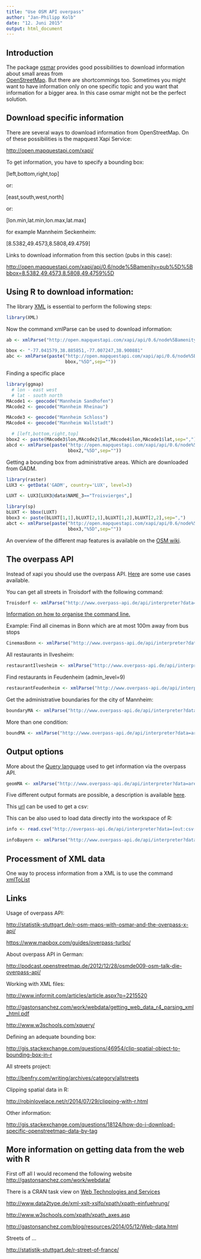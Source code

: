 ```yaml
---
title: "Use OSM API overpass"
author: "Jan-Philipp Kolb"
date: "12. Juni 2015"
output: html_document
---
```


## Introduction

The package [osmar](http://cran.r-project.org/web/packages/osmar/index.html) provides good possibilities to download information about small areas from  
[OpenStreetMap](http://www.openstreetmap.org/). But there are shortcommings too. Sometimes you might want to have information only on one specific topic and you want that information for a bigger area. In this case osmar might not be the perfect solution.  

## Download specific information

There are several ways to download information from OpenStreetMap. On of these possibilities is the mapquest Xapi Service:

<http://open.mapquestapi.com/xapi/>

To get information, you have to specify a bounding box:

[left,bottom,right,top]

or:

[east,south,west,north]

or:

[lon.min,lat.min,lon.max,lat.max]


for example Mannheim Seckenheim:

[8.5382,49.4573,8.5808,49.4759]

Links to download information from this section (pubs in this case):

<http://open.mapquestapi.com/xapi/api/0.6/node%5Bamenity=pub%5D%5Bbbox=8.5382,49.4573,8.5808,49.4759%5D>

## Using R to download information:

The library [XML](http://cran.r-project.org/web/packages/XML/index.html) is essential to perform the following steps:

```r
library(XML)
```


Now the command xmlParse can be used to download information:

```r
ab <- xmlParse("http://open.mapquestapi.com/xapi/api/0.6/node%5Bamenity=pub%5D%5Bbbox=-77.041579,38.885851,-77.007247,38.900881%5D")

bbox <- "-77.041579,38.885851,-77.007247,38.900881"
abc <- xmlParse(paste("http://open.mapquestapi.com/xapi/api/0.6/node%5Bamenity=pub%5D%5Bbbox=",
                      bbox,"%5D",sep=""))
```

Finding a specific place

```r
library(ggmap)
  # lon - east west
  # lat - south north
MAcode1 <- geocode("Mannheim Sandhofen")
MAcode2 <- geocode("Mannheim Rheinau")

MAcode3 <- geocode("Mannheim Schloss")
MAcode4 <- geocode("Mannheim Wallstadt")

  # [left,bottom,right,top]
bbox2 <- paste(MAcode3$lon,MAcode2$lat,MAcode4$lon,MAcode1$lat,sep=",")
abcd <- xmlParse(paste("http://open.mapquestapi.com/xapi/api/0.6/node%5Bamenity=pub%5D%5Bbbox=",
                       bbox2,"%5D",sep=""))
```

Getting a bounding box from administrative areas. Which are downloaded from GADM. 

```r
library(raster)
LUX3 <- getData('GADM', country='LUX', level=3)

LUXT <- LUX3[LUX3@data$NAME_3=="Troisvierges",]
```

```r
library(sp)
bLUXT <- bbox(LUXT)
bbox3 <- paste(bLUXT[1,1],bLUXT[2,1],bLUXT[1,2],bLUXT[2,2],sep=",")
abct <- xmlParse(paste("http://open.mapquestapi.com/xapi/api/0.6/node%5Bamenity=pub%5D%5Bbbox=",
                       bbox3,"%5D",sep=""))
```


An overview of the different map features is available on the [OSM wiki](http://wiki.openstreetmap.org/wiki/Map_Features).

## The overpass API

Instead of xapi you should use the overpass API. [Here](http://wiki.openstreetmap.org/wiki/DE:Overpass_API/Beispielsammlung#Stra.C3.9Fenliste) are some use cases available.

You can get all streets in Troisdorf with the following command:

```r
Troisdorf <- xmlParse("http://www.overpass-api.de/api/interpreter?data=area[name=\"Troisdorf\"];way(area)[highway][name];out;")
```

[Information on how to organise the command line.](http://overpass-api.de/command_line.html)


Example: Find all cinemas in Bonn which are at most 100m away from bus stops 

```r
CinemasBonn <- xmlParse("http://www.overpass-api.de/api/interpreter?data=area[name=\"Bonn\"];node(area)[highway=bus_stop];node(around:100)[amenity=cinema];out;")
```

All restaurants in Ilvesheim:
```r
restaurantIlvesheim <- xmlParse("http://www.overpass-api.de/api/interpreter?data=area[name=\"Ilvesheim\"];node(area)[amenity=restaurant];out;")
```

Find restaurants in Feudenheim (admin_level=9)

```r
restaurantFeudenheim <- xmlParse("http://www.overpass-api.de/api/interpreter?data=area[name=\"Feudenheim\"];node(area)[amenity=restaurant];out;")
```

Get the administrative boundaries for the city of Mannheim:

```r
boundaryMA <- xmlParse("http://www.overpass-api.de/api/interpreter?data=area[name=\"Mannheim\"];way(area)[boundary=administrative];out;")
```

More than one condition:

```r
boundMA <- xmlParse("http://www.overpass-api.de/api/interpreter?data=area[name=\"Mannheim\"];way(area)[boundary=administrative][admin_level=9];out;")
```



## Output options

More about the [Query language](http://wiki.openstreetmap.org/wiki/Overpass_API/Overpass_QL) used to get information via the overpass API.


```r
geomMA <- xmlParse("http://www.overpass-api.de/api/interpreter?data=area[name=\"Mannheim\"];way(area)[boundary=administrative];out geom;")
```

Five different output formats are possible, a description is available [here](http://overpass-api.de/output_formats.html).

This [url](http://overpass-api.de/api/interpreter?data=[out:csv(::"type",::"id")];area[name="Feudenheim"];node(area)[amenity=restaurant];out;) can be used to get a csv:


This can be also used to load data directly into the workspace of R:

```r
info <- read.csv("http://overpass-api.de/api/interpreter?data=[out:csv(::\"type\",::\"id\")];area[name=\"Feudenheim\"];node(area)[amenity=restaurant];out;")
```


```r
infoBayern <- xmlParse("http://www.overpass-api.de/api/interpreter?data=area[name=\"Bayern\"];way(area)[amenity=charging_station];out;")
```


## Processment of XML data

One way to process information from a XML is to use the command [xmlToList](http://www.inside-r.org/packages/cran/XML/docs/xmlToList)

## Links

Usage of overpass API:

<http://statistik-stuttgart.de/r-osm-maps-with-osmar-and-the-overpass-x-api/>

<https://www.mapbox.com/guides/overpass-turbo/>

About overpass API in German:

<http://podcast.openstreetmap.de/2012/12/28/osmde009-osm-talk-die-overpass-api/>

Working with XML files:

<http://www.informit.com/articles/article.aspx?p=2215520>

<http://gastonsanchez.com/work/webdata/getting_web_data_r4_parsing_xml_html.pdf>


<http://www.w3schools.com/xquery/>

Defining an adequate bounding box:

<http://gis.stackexchange.com/questions/46954/clip-spatial-object-to-bounding-box-in-r>


All streets project:

<http://benfry.com/writing/archives/category/allstreets>



Clipping spatial data in R:

<http://robinlovelace.net/r/2014/07/29/clipping-with-r.html>

Other information:

<http://gis.stackexchange.com/questions/18124/how-do-i-download-specific-openstreetmap-data-by-tag>

## More information on getting data from the web with R

First off all I would recomend the following website <http://gastonsanchez.com/work/webdata/>

There is a CRAN task view on [Web Technologies and Services](http://cran.r-project.org/web/views/WebTechnologies.html)



<http://www.data2type.de/xml-xslt-xslfo/xpath/xpath-einfuehrung/>  

<http://www.w3schools.com/xpath/xpath_axes.asp>

<http://gastonsanchez.com/blog/resources/2014/05/12/Web-data.html>



Streets of ...

<http://statistik-stuttgart.de/r-street-of-france/>